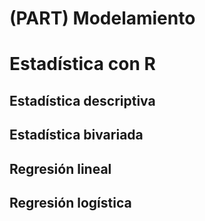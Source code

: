 # (PART) Modelamiento {-} 

# Estadística con R {#Est}

## Estadística descriptiva
## Estadística bivariada
## Regresión lineal
## Regresión logística
